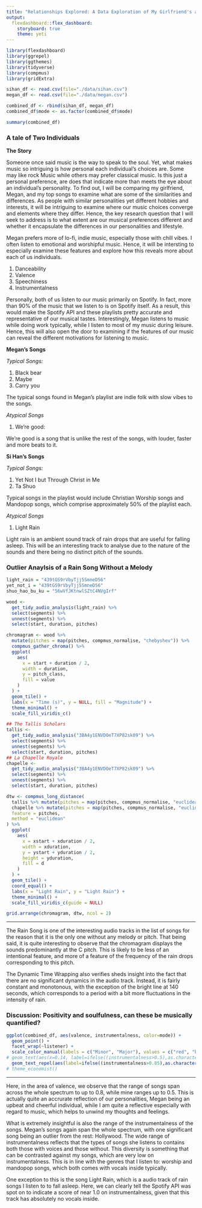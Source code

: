 ```yaml
---
title: "Relationships Explored: A Data Exploration of My Girlfriend's and My Spotify Top 50 Songs (and its reflection of our personalities)"
output: 
  flexdashboard::flex_dashboard:
    storyboard: true
    theme: yeti
---
```


```r
library(flexdashboard)
library(ggrepel)
library(ggthemes)
library(tidyverse)
library(compmus)
library(gridExtra)

sihan_df <- read.csv(file="./data/sihan.csv")
megan_df <- read.csv(file="./data/megan.csv")

combined_df <- rbind(sihan_df, megan_df)
combined_df$mode <- as.factor(combined_df$mode)

summary(combined_df)
```

### A tale of Two Individuals

**The Story**

Someone once said music is the way to speak to the soul. Yet, what makes music so intriguing is how personal each individual's choices are. Some may like rock Music while others may prefer classical music. Is this just a personal preference, are does that indicate more than meets the eye about an individual's personality. To find out, I will be comparing my girlfriend, Megan, and my top songs to examine what are some of the similarities and differences. As people with similar personalities yet different hobbies and interests, it will be intriguing to examine where our music choices converge and elements where they differ. Hence, the key research question that I will seek to address is to what extent are our musical preferences different and whether it encapsulate the differences in our personalities and lifestyle.

Megan prefers more of lo-fi, indie music, especially those with chill vibes. I often listen to emotional and worshipful music. Hence, it will be intersting to especially examine these features and explore how this reveals more about each of us individuals.

1. Danceability
2. Valence
3. Speechiness
4. Instrumentalness 

Personally, both of us listen to our music primarily on Spotify. In fact, more than 90% of the music that we listen to is on Spotify itself. As a result, this would make the Spotify API and these playlists pretty accurate and representative of our musical tastes. Interestingly, Megan listens to music while doing work typically, while I listen to most of my music during leisure. Hence, this will also open the door to examining if the features of our music can reveal the different motivations for listening to music.

**Megan's Songs**

*Typical Songs:*

1. Black bear
2. Maybe
3. Carry you

The typical songs found in Megan's playlist are indie folk with slow vibes to the songs.

*Atypical Songs*

1. We’re good: 

We're good is a song that is unlike the rest of the songs, with louder, faster and more beats to it.


**Si Han's Songs**

*Typical Songs:*

1. Yet Not I but Through Christ in Me
2. Ta Shuo

Typical songs in the playlist would include Christian Worship songs and Mandopop songs, which comprise approximately 50% of the playlist each.

*Atypical Songs*

1. Light Rain

Light rain is an ambient sound track of rain drops that are useful for falling asleep. This will be an interesting track to analyse due to the nature of the sounds and there being no distinct pitch of the sounds.








### Outlier Anaylsis of a Rain Song Without a Melody

```r

light_rain = "439tGS9rVbyTjj5SmneD56"
yet_not_i = "439tGS9rVbyTjj5SmneD56"
shuo_hao_bu_ku = "56wVfJKtnwlSZtC4NVgIrf"

wood <-
  get_tidy_audio_analysis(light_rain) %>%
  select(segments) %>%
  unnest(segments) %>%
  select(start, duration, pitches)

chromagram <- wood %>%
  mutate(pitches = map(pitches, compmus_normalise, "chebyshev")) %>%
  compmus_gather_chroma() %>% 
  ggplot(
    aes(
      x = start + duration / 2,
      width = duration,
      y = pitch_class,
      fill = value
    )
  ) +
  geom_tile() +
  labs(x = "Time (s)", y = NULL, fill = "Magnitude") +
  theme_minimal() +
  scale_fill_viridis_c()
```

```r
## The Tallis Scholars
tallis <-
  get_tidy_audio_analysis("3BA4y1ENVDOeT7XP82sk09") %>%
  select(segments) %>%
  unnest(segments) %>%
  select(start, duration, pitches)
## La Chapelle Royale
chapelle <-
  get_tidy_audio_analysis("3BA4y1ENVDOeT7XP82sk09") %>%
  select(segments) %>%
  unnest(segments) %>%
  select(start, duration, pitches)

dtw <- compmus_long_distance(
  tallis %>% mutate(pitches = map(pitches, compmus_normalise, "euclidean")),
  chapelle %>% mutate(pitches = map(pitches, compmus_normalise, "euclidean")),
  feature = pitches,
  method = "euclidean"
) %>%
  ggplot(
    aes(
      x = xstart + xduration / 2,
      width = xduration,
      y = ystart + yduration / 2,
      height = yduration,
      fill = d
    )
  ) +
  geom_tile() +
  coord_equal() +
  labs(x = "Light Rain", y = "Light Rain") +
  theme_minimal() +
  scale_fill_viridis_c(guide = NULL)

grid.arrange(chromagram, dtw, ncol = 2) 
```

***

The Rain Song is one of the interesting audio tracks in the list of songs for the reason that it is the only one without any melody or pitch. That being said, it is quite interesting to observe that the chromagram displays the sounds predominantly at the C pitch. This is likely to be less of an intentional feature, and more of a feature of the frequency of the rain drops corresponding to this pitch.

The Dynamic Time Wrapping also verifies sheds insight into the fact that there are no significant dynamics in the audio track. Instead, it is fairly constant and monotonous, with the exception of the bright line at 140 seconds, which corresponds to a period with a bit more fluctuations in the intensity of rain.





### Discussion: Positivity and soulfulness, can these be musically quantified?

```r
ggplot(combined_df, aes(valence, instrumentalness, color=mode)) +
  geom_point() +
  facet_wrap(~listener) +
  scale_color_manual(labels = c("Minor", "Major"), values = c("red", "blue")) +
# geom_text(aes(x=0.14, label=ifelse((instrumentalness>0.5),as.character(name),'')))
  geom_text_repel(aes(label=ifelse((instrumentalness>0.85),as.character(name),''))) 
# theme_economist()
```

*** 

Here, in the area of valence, we observe that the range of songs span across the whole spectrum to up to 0.8, while mine ranges up to 0.5. This is actually quite an accrurate reflection of our personalities, Megan being an upbeat and cheerful individual, while I am quite a reflective especially with regard to music, which helps to unwind my thoughts and feelings.

What is extremely insightful is also the range of the instrumentalness of the songs. Megan's songs again span the whole spectrum, with one significant song being an outlier from the rest: Hollywood. The wide range of instrumentalness reflects that the types of songs she listens to contains both those with voices and those without. This diversity is something that can be contrasted against my songs, which are very low on instrumentalness. This is in line with the genres that I listen to: worship and mandopop songs, which both comes with vocals inside typically.

One exception to this is the song Light Rain, which is a audio track of rain songs I listen to to fall asleep. Here, we can clearly tell the Spotify API was spot on to indicate a score of near 1.0 on instrumentalness, given that this track has absolutely no vocals inside.


